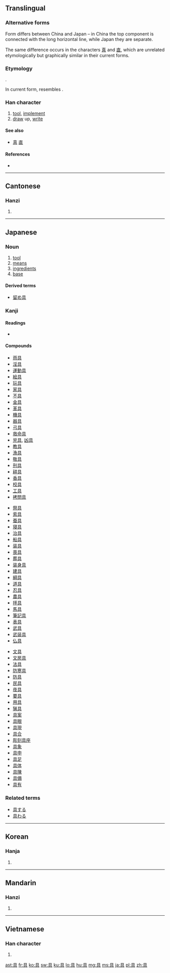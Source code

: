 {{also|真}}
==Translingual==
{{stroke order|strokes=8}}
{{ja-forms|具|具|具}}

===Alternative forms===
Form differs between China and Japan – in China the top component is connected with the long horizontal line, while Japan they are separate.

The same difference occurs in the characters [[真]] and [[直]], which are unrelated etymologically but graphically similar in their current forms.

===Etymology===
{{Han compound|貝|t1=shell, money|廾|t2=two hands|ls=ic}}.

In current form, resembles {{Han compound|目|兀}}.

===Han character===
{{Han char|rn=12|rad=八|as=06|sn=8|four=6080<sub>1</sub>|canj=月一一金 (BMMC)|ids=⿱目⿱一八}}

# [[tool]], [[implement]]
# [[draw]] up, [[write]]

====See also====
* [[真]] [[直]] <!-- graphically similar -->

====References====
* {{Han ref|kx=0128.010|dkj=01473|dj=0286.110|hdz=10246.040|uh=5177|ud=20855|bh=A8E3|bd=43235}}

----

==Cantonese==

===Hanzi===
{{yue-hanzi|jyut=|y=geui6}}

# {{defn|lang=yue|sort=八06}}

----

==Japanese==
{{ja-see-also|-具}}

===Noun===
{{ja-noun|k|hira=ぐ|rom=gu|hidx=く'}}

# [[tool]]
# [[means]]
# [[ingredients]]
# [[base]]

====Derived terms====
* [[留め具]]

===Kanji===
{{ja-kanji|grade=3|rs=八06}}

====Readings====
* {{ja-readings|on=[[ぐ]] ([[gu]]), [[く]] ([[ku]])|kun=[[そなえる]] ([[具える]], [[sonaeru]]), [[そなえ]] ([[具え]], [[sonae]]), [[つぶさに]] ([[具に]], [[tsubusani]])}}

====Compounds====
{{top3}}
* [[雨具]]
* [[淫具]]
* [[運動具]]
* [[絵具]]
* [[玩具]]
* [[家具]]
* [[不具]]
* [[金具]]
* [[革具]]
* [[機具]]
* [[器具]]
* [[弓具]]
* [[救命具]]
* [[兇具]], [[凶具]]
* [[教具]]
* [[漁具]]
* [[敬具]]
* [[刑具]]
* [[耕具]]
* [[香具]]
* [[校具]]
* [[工具]]
* [[拷問具]]
{{mid3}}
* [[祭具]]
* [[索具]]
* [[蚕具]]
* [[寝具]]
* [[治具]]
* [[船具]]
* [[装具]]
* [[喪具]]
* [[葬具]]
* [[装身具]]
* [[建具]]
* [[綱具]]
* [[道具]]
* [[忍具]]
* [[農具]]
* [[拝具]]
* [[馬具]]
* [[筆記具]]
* [[表具]]
* [[武具]]
* [[武装具]]
* [[仏具]]
{{mid3}}
* [[文具]]
* [[文房具]]
* [[法具]]
* [[防寒具]]
* [[防具]]
* [[民具]]
* [[夜具]]
* [[要具]]
* [[用具]]
* [[猟具]]
* [[具案]]
* [[具眼]]
* [[具現]]
* [[具合]]
* [[彫刻具座]]
* [[具象]]
* [[具申]]
* [[具足]]
* [[具体]]
* [[具陳]]
* [[具備]]
* [[具有]]
{{bottom}}

===Related terms===
* [[具する]]
* [[具わる]]

----

==Korean==

===Hanja===
{{ko-hanja|hangeul=구|rv=gu|mr=ku|eumhun=[[갖추다|갖출]]|ehrv=gatchuda|ehmr=katch'uda|ehy=kacchwuta}}

# {{defn|lang=ko|sort=八06}}

----

==Mandarin==

===Hanzi===
{{cmn-hanzi|pin=[[cí]] ([[ci2]]), [[jù]] ([[ju4]])|wg=tz'u<sup>2</sup>, chü<sup>4</sup>}}

# {{defn|lang=cmn|sort=八06}}

----

==Vietnamese==

===Han character===
{{vi-hantu|[[cụ]], [[cỗ]], [[gỗ]]|rs=八06}}

# {{defn|lang=vi|sort=八06}}

[[ast:具]]
[[fr:具]]
[[ko:具]]
[[sw:具]]
[[ku:具]]
[[lo:具]]
[[hu:具]]
[[mg:具]]
[[ms:具]]
[[ja:具]]
[[pl:具]]
[[zh:具]]